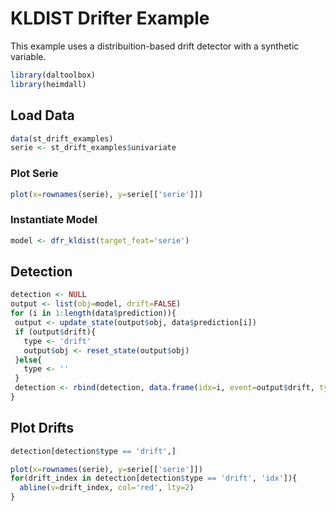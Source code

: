 # KLDIST Drifter Example

This example uses a distribuition-based drift detector with a synthetic variable.

```r
library(daltoolbox)
library(heimdall)
```

## Load Data

```r
data(st_drift_examples)
serie <- st_drift_examples$univariate
```

### Plot Serie

```r
plot(x=rownames(serie), y=serie[['serie']])
```

### Instantiate Model

```r
model <- dfr_kldist(target_feat='serie')
```

## Detection

```r
detection <- NULL
output <- list(obj=model, drift=FALSE)
for (i in 1:length(data$prediction)){
 output <- update_state(output$obj, data$prediction[i])
 if (output$drift){
   type <- 'drift'
   output$obj <- reset_state(output$obj)
 }else{
   type <- ''
 }
 detection <- rbind(detection, data.frame(idx=i, event=output$drift, type=type))
}
```

## Plot Drifts

```r
detection[detection$type == 'drift',]
```

```r
plot(x=rownames(serie), y=serie[['serie']])
for(drift_index in detection[detection$type == 'drift', 'idx']){
  abline(v=drift_index, col='red', lty=2)
}
```
